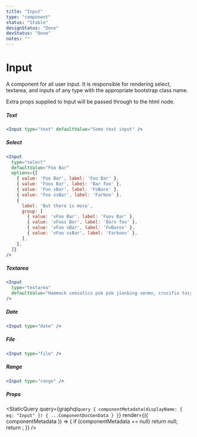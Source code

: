 ```yaml
---
title: "Input"
type: "component"
status: "Stable"
designStatus: "Done"
devStatus: "Done"
notes: ""
---
```



# Input

A component for all user input. It is responsible for rendering select, textarea, and inputs of any type with the appropriate bootstrap class name.

Extra props supplied to Input will be passed through to the html node.


##### Text

```jsx live=true
<Input type="text" defaultValue="Some text input" />
```


##### Select

```jsx live=true
<Input
  type="select"
  defaultValue="Foo Bar"
  options={[
    { value: 'Foo Bar', label: 'Foo Bar' },
    { value: 'Foos Bar', label: 'Bar foo' },
    { value: 'Foo sBar', label: 'FoBaro' },
    { value: 'Foo ssBar', label: 'Farboo' },
    {
      label: 'But there is more',
      group: [
        { value: 'vFoo Bar', label: 'Foov Bar' },
        { value: 'vFoos Bar', label: 'Barv foo' },
        { value: 'vFoo sBar', label: 'FoBarov' },
        { value: 'vFoo ssBar', label: 'Farboov' },
      ],
    },
  ]}
/>
```


##### Textarea

```jsx live=true
<Input
  type="textarea"
  defaultValue="Hammock semiotics pok pok jianbing venmo, crucifix taiyaki stumptown irony ennui knausgaard bitters synth slow-carb iPhone."
/>
```


##### Date

```jsx live=true
<Input type="date" />
```


##### File

```jsx live=true
<Input type="file" />
```


##### Range

```jsx live=true
<Input type="range" />
```


##### Props

<StaticQuery
  query={graphql`query {
    componentMetadata(displayName: { eq: "Input" }) { ...ComponentDocGenData }
  }`}
  render={({ componentMetadata }) => {
    if (componentMetadata == null) return null;
    return <PropsTable propMetaData={componentMetadata.props} />;
  }}
/>
